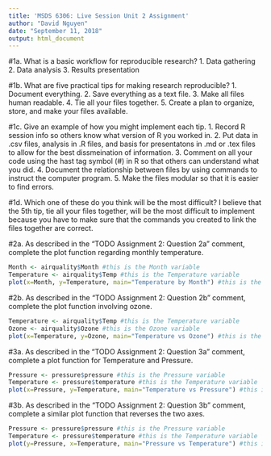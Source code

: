 ```yaml
---
title: 'MSDS 6306: Live Session Unit 2 Assignment'
author: "David Nguyen"
date: "September 11, 2018"
output: html_document
---
```


#1a. What is a basic workflow for reproducible research?
1. Data gathering
2. Data analysis
3. Results presentation

#1b. What are five practical tips for making research reproducible?
1. Document everything.
2. Save everything as a text file.
3. Make all files human readable.
4. Tie all your files together.
5. Create a plan to organize, store, and make your files available.

#1c. Give an example of how you might implement each tip.
1. Record R session info so others know what version of R you worked in.
2. Put data in .csv files, analysis in .R files, and basis for presentatons in .md or .tex files to allow for the best dissmeination of information.
3. Comment on all your code using the hast tag symbol (#) in R so that others can understand what you did.
4. Document the relationship between files by using commands to instruct the computer program.
5. Make the files modular so that it is easier to find errors.

#1d. Which one of these do you think will be the most difficult?
I believe that the 5th tip, tie all your files together, will be the most difficult to implement because you have to make sure that the commands you created to link the files together are correct.

#2a. As described in the "TODO Assignment 2: Question 2a" comment, complete the plot function regarding monthly temperature.
```r
Month <- airquality$Month #this is the Month variable
Temperature <- airquality$Temp #this is the Temperature variable
plot(x=Month, y=Temperature, main="Temperature by Month") #this is the scatter plot of Temperature by Month
```

#2b. As described in the "TODO Assignment 2: Question 2b" comment, complete the plot function involving ozone.
```r
Temperature <- airquality$Temp #this is the Temperature variable
Ozone <- airquality$Ozone #this is the Ozone variable
plot(x=Temperature, y=Ozone, main="Temperature vs Ozone") #this is the scatter plot of Temperature vs. Ozone
```

#3a. As described in the "TODO Assignment 2: Question 3a" comment, complete a plot function for Temperature and Pressure.
```r
Pressure <- pressure$pressure #this is the Pressure variable
Temperature <- pressure$temperature #this is the Temperature variable
plot(x=Pressure, y=Temperature, main="Temperature vs Pressure") #this is the scatter plot of Temperature vs. Pressure
```

#3b. As described in the "TODO Assignment 2: Question 3b" comment, complete a similar plot function that reverses the two axes.
```r
Pressure <- pressure$pressure #this is the Pressure variable
Temperature <- pressure$temperature #this is the Temperature variable
plot(y=Pressure, x=Temperature, main="Pressure vs Temperature") #this is the scatter plot of Pressure vs. Temperature
```